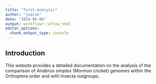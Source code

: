 ---
title: "first-analysis"
author: "juaruk"
date: "2024-06-06"
output: workflowr::wflow_html
editor_options:
  chunk_output_type: console
---

## Introduction

This website provides a detailed documentation on the analysis of the comparison of *Anabrus simplex* (Mormon cricket) genomes within the Orthoptera order and with Insecta outgroups. 

```{r}

```

